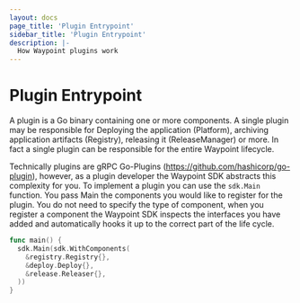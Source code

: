 ```yaml
---
layout: docs
page_title: 'Plugin Entrypoint'
sidebar_title: 'Plugin Entrypoint'
description: |-
  How Waypoint plugins work
---
```


# Plugin Entrypoint

A plugin is a Go binary containing one or more components. A single plugin may be responsible for
Deploying the application (Platform), archiving application artifacts (Registry), releasing it (ReleaseManager)
or more. In fact a single plugin can be responsible for the entire Waypoint lifecycle.

Technically plugins are gRPC Go-Plugins (https://github.com/hashicorp/go-plugin), however, as a
plugin developer the Waypoint SDK abstracts this complexity for you. To implement a plugin you can use the
`sdk.Main` function. You pass Main the components you would like to register for the plugin. You do not need
to specify the type of component, when you register a component the Waypoint SDK inspects the interfaces you have
added and automatically hooks it up to the correct part of the life cycle.

```go
func main() {
  sdk.Main(sdk.WithComponents(
    &registry.Registry{},
    &deploy.Deploy{},
    &release.Releaser{},
  ))
}
```
